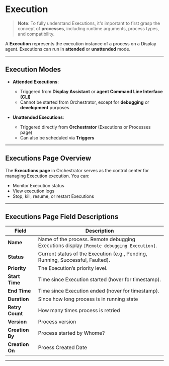 # Execution

> **Note**: To fully understand Executions, it's important to first grasp the concept of **processes**, including runtime arguments, process types, and compatibility.

A **Execution** represents the execution instance of a process on a Display agent. Executions can run in **attended** or **unattended** mode.

---

## Execution Modes

- **Attended Executions**:

  - Triggered from **Display Assistant** or **agent Command Line Interface (CLI)**
  - Cannot be started from Orchestrator, except for **debugging** or **development** purposes

- **Unattended Executions**:
  - Triggered directly from **Orchestrator** (Executions or Processes page)
  - Can also be scheduled via **Triggers**

---

## Executions Page Overview

The **Executions page** in Orchestrator serves as the control center for managing Execution execution. You can:

- Monitor Execution status
- View execution logs
- Stop, kill, resume, or restart Executions

---

## Executions Page Field Descriptions

| **Field**       | **Description**                                                                          |
| --------------- | ---------------------------------------------------------------------------------------- |
| **Name**        | Name of the process. Remote debugging Executions display `[Remote debugging Execution]`. |
| **Status**      | Current status of the Execution (e.g., Pending, Running, Successful, Faulted).           |
| **Priority**    | The Execution’s priority level.                                                          |
| **Start Time**  | Time since Execution started (hover for timestamp).                                      |
| **End Time**    | Time since Execution ended (hover for timestamp).                                        |
| **Duration**    | Since how long process is in running state                                               |
| **Retry Count** | How many times process is retried                                                        |
| **Version**     | Process version                                                                          |
| **Creation By** | Process started by Whome?                                                                |
| **Creation On** | Proess Created Date                                                                      |

---
